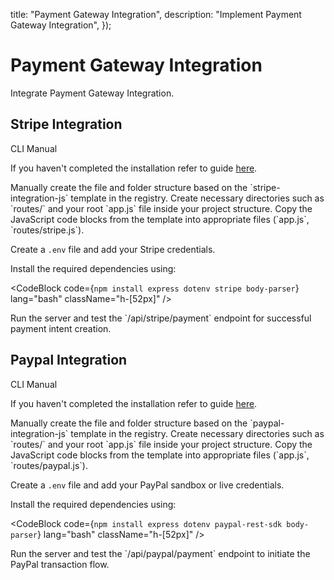 
  title: "Payment Gateway Integration",
  description: "Implement Payment Gateway Integration",
});

# Payment Gateway Integration

Integrate Payment Gateway Integration.

## Stripe Integration

<Tabs defaultValue="cli">

<TabsList>
  <TabsTrigger value="cli">CLI</TabsTrigger>
  <TabsTrigger value="manual">Manual</TabsTrigger>
</TabsList>

<TabsContent value="cli">

<InstallationCli value="add stripe-integration" />

</TabsContent>

<TabsContent value="manual">

<Steps>

<Step>If you haven't completed the installation refer to guide [here](/docs/installation).</Step>

<Step>
  Manually create the file and folder structure based on the `stripe-integration-js` template in the
  registry.
</Step>

<Step>
  Create necessary directories such as `routes/` and your root `app.js` file inside your project
  structure.
</Step>

<Step>
  Copy the JavaScript code blocks from the template into appropriate files (`app.js`,
  `routes/stripe.js`).
</Step>

<Step>Create a `.env` file and add your Stripe credentials.</Step>

<Step>Install the required dependencies using:</Step>

<CodeBlock
  code={`npm install express dotenv stripe body-parser`}
  lang="bash"
  className="h-[52px]"
/>

<Step>
  Run the server and test the `/api/stripe/payment` endpoint for successful payment intent creation.
</Step>

</Steps>

</TabsContent>

</Tabs>

## Paypal Integration

<Tabs defaultValue="cli">

<TabsList>
  <TabsTrigger value="cli">CLI</TabsTrigger>
  <TabsTrigger value="manual">Manual</TabsTrigger>
</TabsList>

<TabsContent value="cli">

<InstallationCli value="add paypal-integration" />

</TabsContent>

<TabsContent value="manual">

<Steps>

<Step>If you haven't completed the installation refer to guide [here](/docs/installation).</Step>

<Step>
  Manually create the file and folder structure based on the `paypal-integration-js` template in the
  registry.
</Step>

<Step>
  Create necessary directories such as `routes/` and your root `app.js` file inside your project
  structure.
</Step>

<Step>
  Copy the JavaScript code blocks from the template into appropriate files (`app.js`,
  `routes/paypal.js`).
</Step>

<Step>Create a `.env` file and add your PayPal sandbox or live credentials.</Step>

<Step>Install the required dependencies using:</Step>

<CodeBlock
  code={`npm install express dotenv paypal-rest-sdk body-parser`}
  lang="bash"
  className="h-[52px]"
/>

<Step>
  Run the server and test the `/api/paypal/payment` endpoint to initiate the PayPal transaction
  flow.
</Step>

</Steps>

</TabsContent>

</Tabs>

<PrevNextBtn current="payment-gateway" />
